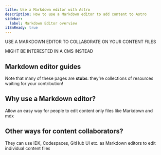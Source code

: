 ```yaml
---
title: Use a Markdown editor with Astro
description: How to use a Markdown editor to add content to Astro
sidebar:
  label: Markdown Editor overview
i18nReady: true
---
```



USE A MARKDOWN EDITOR TO COLLABORATE ON YOUR CONTENT FILES

MIGHT BE INTERESTED IN A CMS INSTEAD

## Markdown editor guides

Note that many of these pages are **stubs**: they're collections of resources waiting for your contribution!

<MarkdownGuidesNav />

## Why use a Markdown editor?

Allow an easy way for people to edit content only files like Markdown and mdx

## Other ways for content collaborators?

They can use IDX, Codespaces, GitHub UI etc. as Markdown editors to edit individual content files